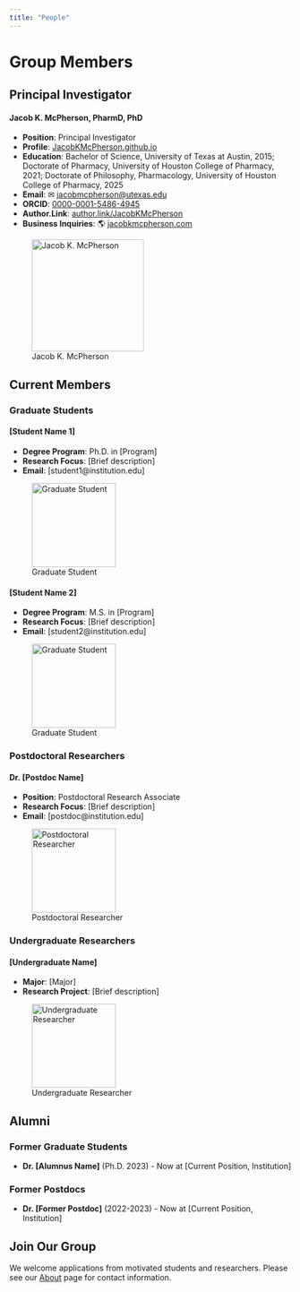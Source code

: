 ```yaml
---
title: "People"
---
```


# Group Members

## Principal Investigator

::: {.grid}
::: {.g-col-6}
#### Jacob K. McPherson, PharmD, PhD

-   **Position**: Principal Investigator
-   **Profile**: [JacobKMcPherson.github.io](https://jacobkmcpherson.github.io)
-   **Education**: Bachelor of Science, University of Texas at Austin, 2015; Doctorate of Pharmacy, University of Houston College of Pharmacy, 2021; Doctorate of Philosophy, Pharmacology, University of Houston College of Pharmacy, 2025
-   **Email**: ✉ [jacobmcpherson\@utexas.edu](mailto:jacobmcpherson@utexas.edu)
-   **ORCID**: [0000-0001-5486-4945](https://orcid.org/0000-0001-5486-4945)
-   **Author.Link**: [author.link/JacobKMcPherson](https://author.link/JacobKMcPherson)
-   **Business Inquiries**: 🌎 [jacobkmcpherson.com](https://www.jacobkmcpherson.com)
:::

::: {.g-col-6}
![Jacob K. McPherson](images/jacob-mcpherson.svg){.img-fluid width="200"}
:::
:::

## Current Members

### Graduate Students

::: {.grid}
::: {.g-col-6}
#### \[Student Name 1\]

-   **Degree Program**: Ph.D. in \[Program\]
-   **Research Focus**: \[Brief description\]
-   **Email**: \[student1\@institution.edu\]
:::

::: {.g-col-6}
![Graduate Student](images/placeholder-graduate.svg){.img-fluid width="150"}
:::
:::

::: {.grid}
::: {.g-col-6}
#### \[Student Name 2\]

-   **Degree Program**: M.S. in \[Program\]
-   **Research Focus**: \[Brief description\]
-   **Email**: \[student2\@institution.edu\]
:::

::: {.g-col-6}
![Graduate Student](images/placeholder-graduate.svg){.img-fluid width="150"}
:::
:::

### Postdoctoral Researchers

::: {.grid}
::: {.g-col-6}
#### Dr. \[Postdoc Name\]

-   **Position**: Postdoctoral Research Associate
-   **Research Focus**: \[Brief description\]
-   **Email**: \[postdoc\@institution.edu\]
:::

::: {.g-col-6}
![Postdoctoral Researcher](images/placeholder-postdoc.svg){.img-fluid width="150"}
:::
:::

### Undergraduate Researchers

::: {.grid}
::: {.g-col-6}
#### \[Undergraduate Name\]

-   **Major**: \[Major\]
-   **Research Project**: \[Brief description\]
:::

::: {.g-col-6}
![Undergraduate Researcher](images/placeholder-undergraduate.svg){.img-fluid width="150"}
:::
:::

## Alumni

### Former Graduate Students

-   **Dr. \[Alumnus Name\]** (Ph.D. 2023) - Now at \[Current Position, Institution\]

### Former Postdocs

-   **Dr. \[Former Postdoc\]** (2022-2023) - Now at \[Current Position, Institution\]

## Join Our Group

We welcome applications from motivated students and researchers. Please see our [About](about.qmd) page for contact information.
